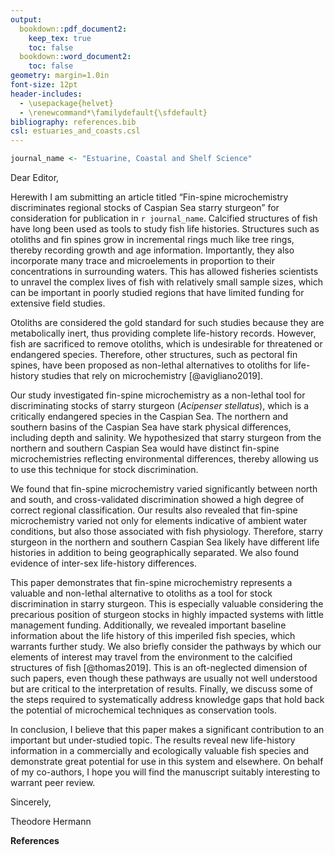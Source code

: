 ```yaml
---
output:
  bookdown::pdf_document2:
    keep_tex: true
    toc: false
  bookdown::word_document2:
    toc: false
geometry: margin=1.0in
font-size: 12pt
header-includes:
  - \usepackage{helvet}
  - \renewcommand*\familydefault{\sfdefault}
bibliography: references.bib
csl: estuaries_and_coasts.csl
---
```


```r

journal_name <- "Estuarine, Coastal and Shelf Science"

```


Dear Editor,

Herewith I am submitting an article titled “Fin-spine microchemistry discriminates regional stocks of Caspian Sea starry sturgeon” for consideration for publication in `r journal_name`. Calcified structures of fish have long been used as tools to study fish life histories. Structures such as otoliths and fin spines grow in incremental rings much like tree rings, thereby recording growth and age information. Importantly, they also incorporate many trace and microelements in proportion to their concentrations in surrounding waters. This has allowed fisheries scientists to unravel the complex lives of fish with relatively small sample sizes, which can be important in poorly studied regions that have limited funding for extensive field studies.

Otoliths are considered the gold standard for such studies because they are metabolically inert, thus providing complete life-history records. However, fish are sacrificed to remove otoliths, which is undesirable for threatened or endangered species. Therefore, other structures, such as pectoral fin spines, have been proposed as non-lethal alternatives to otoliths for life-history studies that rely on microchemistry [@avigliano2019].

Our study investigated fin-spine microchemistry as a non-lethal tool for discriminating stocks of starry sturgeon (*Acipenser stellatus*), which is a critically endangered species in the Caspian Sea. The northern and southern basins of the Caspian Sea have stark physical differences, including depth and salinity. We hypothesized that starry sturgeon from the northern and southern Caspian Sea would have distinct fin-spine microchemistries reflecting environmental differences, thereby allowing us to use this technique for stock discrimination.

We found that fin-spine microchemistry varied significantly between north and south, and cross-validated discrimination showed a high degree of correct regional classification. Our results also revealed that fin-spine microchemistry varied not only for elements indicative of ambient water conditions, but also those associated with fish physiology. Therefore, starry sturgeon in the northern and southern Caspian Sea likely have different life histories in addition to being geographically separated. We also found evidence of inter-sex life-history differences.

This paper demonstrates that fin-spine microchemistry represents a valuable and non-lethal alternative to otoliths as a tool for stock discrimination in starry sturgeon. This is especially valuable considering the precarious position of sturgeon stocks in highly impacted systems with little management funding. Additionally, we revealed important baseline information about the life history of this imperiled fish species, which warrants further study. We also briefly consider the pathways by which our elements of interest may travel from the environment to the calcified structures of fish [@thomas2019]. This is an oft-neglected dimension of such papers, even though these pathways are usually not well understood but are critical to the interpretation of results. Finally, we discuss some of the steps required to systematically address knowledge gaps that hold back the potential of microchemical techniques as conservation tools.  

In conclusion, I believe that this paper makes a significant contribution to an important but under-studied topic. The results reveal new life-history information in a commercially and ecologically valuable fish species and demonstrate great potential for use in this system and elsewhere.  On behalf of my co-authors, I hope you will find the manuscript suitably interesting to warrant peer review.

Sincerely,

Theodore Hermann

**References**

<div id="refs"></div>

